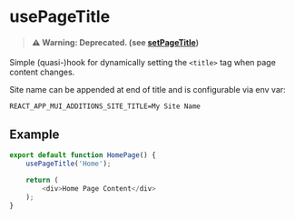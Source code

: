 
<Meta title="⚠ DEPRECATED/MUI/usePageTitle"/>

# usePageTitle

> #### ⚠ Warning: Deprecated. (see [setPageTitle](?path=/docs/mui-setPageTitle--docs))

Simple (quasi-)hook for dynamically setting the `<title>` tag when page content changes.

Site name can be appended at end of title and is configurable via env var:

```env
REACT_APP_MUI_ADDITIONS_SITE_TITLE=My Site Name
```

## Example

```typescript
export default function HomePage() {
    usePageTitle('Home');

    return (
        <div>Home Page Content</div>
    );
}
```